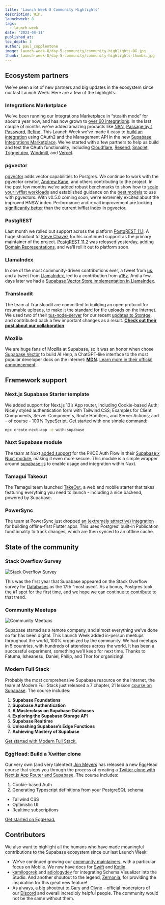 ```yaml
---
title: 'Launch Week 8 Community Highlights'
description: WIP.
launchweek: 8
tags:
  - launch-week
date: '2023-08-11'
published_at:
toc_depth: 3
author: paul_copplestone
image: launch-week-8/day-5-community/community-highlights-OG.jpg
thumb: launch-week-8/day-5-community/community-highlights-thumbs.jpg
---
```


## Ecosystem partners

We’ve seen a lot of new partners and big updates in the ecosystem since our last Launch Week. Here are a few of the highlights.

### Integrations Marketplace

We’ve been running our Integrations Marketplace in “stealth mode” for about a year now, and has now grown to [over 60 integrations](https://supabase.com/partners/integrations). In the last couple of months we’ve added amazing products like [N8N](https://supabase.com/partners/integrations/n8n), [Passage by 1 Password](https://supabase.com/partners/integrations/passageidentity), [Refine](https://supabase.com/partners/integrations/refine_dev). This Launch Week we’ve made it easy to [build an integration](https://supabase.com/docs/guides/platform/oauth-apps/build-a-supabase-integration#create-an-oauth-app) using OAuth2 and the Management API in the new [Supabase Integrations Marketplace](https://supabase.com/blog/supabase-integrations-marketplace). We've started with a few partners to help us build and test the OAuth functionality, including [Cloudflare](https://supabase.com/partners/integrations/cloudflare-workers), [Resend](https://supabase.com/partners/integrations/resend), [Snaplet](https://supabase.com/partners/integrations/snaplet), [Trigger.dev](https://supabase.com/partners/integrations/triggerdotdev), [Windmill](https://supabase.com/partners/integrations/vercel), and [Vercel](https://supabase.com/partners/integrations/windmill).

### pgvector

[pgvector](github.com/pgvector/pgvector/) adds vector capabilities to Postgres. We continue to work with the pgvector creator, [Andrew Kane](https://twitter.com/andrewkane), and others contributing to the project. In the past few months we’ve added robust benchmarks to show how to [scale your ivfflat workloads](https://supabase.com/blog/pgvector-performance) and established guidance on the [best models](https://supabase.com/blog/fewer-dimensions-are-better-pgvector) to use with pgvectors. With v0.5.0 coming soon, we’re extremely excited about the improved HNSW index. Performance and recall improvement are looking [significantly better](https://jkatz05.com/post/postgres/pgvector-hnsw-performance/) than the current ivfflat index in pgvector.

### PostgREST

Last month we rolled out support across the platform [PostgREST 11.1](https://supabase.com/blog/postgrest-11-1-release). A huge shoutout to [Steve Chavez](https://twitter.com/_steve_chavez) for his continued support as the primary maintainer of the project. [PostgREST 11.2](https://github.com/PostgREST/postgrest/releases/tag/v11.2.0) was released yesterday, adding [Domain Representations](https://postgrest.org/en/v11.2/references/api/domain_representations.html), and we’ll roll it out to platform soon.

### LlamaIndex

In one of the most community-driven contributions ever, a tweet from [us](https://twitter.com/kiwicopple/status/1664377669935349760?s=20), and a tweet from [LlamaIndex](https://twitter.com/jerryjliu0/status/1664413942045904896), led to a contribution from [a16z](https://twitter.com/stuffyokodraws/status/1664532449815302145?s=20). And a few days later we had a [Supabase Vector Store implementation in LlamaIndex](https://gpt-index.readthedocs.io/en/stable/examples/vector_stores/SupabaseVectorIndexDemo.html).

### Transloadit

The team at Transloadit are committed to building an open protocol for resumable uploads, to make it the standard for file uploads on the internet. We used two of their [tus-node-server](https://github.com/tus/tus-node-server/) for our recent [updates to Storage](https://supabase.com/blog/storage-v3-resumable-uploads), and contributed back a few important changes as a result. **[Check out their post about our collaboration](https://transloadit.com/blog/2023/08/casestudy-supabase/)**

### Mozilla

We are huge fans of Mozilla at Supabase, so it was an honor when chose [Supabase Vector](https://supabase.com/vector) to build AI Help, a ChatGPT-like interface to the most popular developer docs on the internet: **[MDN](https://developer.mozilla.org/en-US/)**. [Learn more in their official announcement](https://developer.mozilla.org/en-US/blog/introducing-ai-help/).

## Framework support

### Next.js Supabase Starter template

We added support for Next.js 13’s App router, including Cookie-based Auth; Nicely styled authentication form with Tailwind CSS; Examples for Client Components, Server Components, Route Handlers, and Server Actions; and - of course - 100% TypeScript. Get started with one simple command:

```bash
npx create-next-app -e with-supabase
```

### Nuxt Supabase module

The team at Nuxt [added support](https://twitter.com/_larbish/status/1687044609522778112) for the PKCE Auth Flow in their [Supabase x Nuxt module](https://supabase.nuxtjs.org/), making it even more secure. This module is a simple wrapper around [supabase-js](https://github.com/supabase/supabase-js) to enable usage and integration within Nuxt.

### Tamagui Takeout

The Tamagui team launched [TakeOut](https://tamagui.dev/takeout), a web and mobile starter that takes featuring everything you need to launch - including a nice backend, powered by Supabase.

### PowerSync

The team at PowerSync just dropped [an (extremely attractive) integration](https://docs.powersync.co/integration-guides/supabase-+-powersync) for building offline-first Flutter apps. This uses Postgres’ built-in Publication functionality to track changes, which are then synced to an offline cache.

## State of the community

### Stack Overflow Survey

![Stack Overflow Survey](/images/blog/launch-week-8/day-5-community/stack-overflow-survey.png)

This was the first year that Supabase appeared on the Stack Overflow survey for [Databases](https://survey.stackoverflow.co/2023/#most-popular-technologies-database) as the 17th “most used”. As a bonus, Postgres took the #1 spot for the first time, and we hope we can continue to contribute to that trend.

### Community Meetups

![Community Meetups](/images/blog/launch-week-8/day-5-community/launch-week-8-meetups.png)

Supabase started as a remote company, and almost everything we’ve done so far has been digital. This Launch Week added in-person meetups throughout the world, 100% organized by the community. We had meetups in 5 countries, with hundreds of attendees across the world. It has been a successful experiment, something we’ll keep for next time. Thanks to Fatuma, Isheanesu, Daniel, Philip, and Thor for organizing!

### Modern Full Stack

Probably the most comprehensive Supabase resource on the internet, the team at Modern Full Stack just released a 7 chapter, 21 lesson [course on Supabase](https://modernfullstack.com/course/mfs401). The course includes:

1. **Supabase Foundations**
2. **Supabase Authentication**
3. **A Masterclass on Supabase Databases**
4. **Exploring the Supabase Storage API**
5. **Supabase Realtime**
6. **Unleashing Supabase’s Edge Functions**
7. **Achieving Mastery of Supabase**

[Get started with Modern Full Stack.](https://modernfullstack.com/course/mfs401)

### EggHead: Build a 𝕏witter clone

Our very own (and very talented) [Jon Meyers](https://twitter.com/jonmeyers_io) has released a new EggHead course that steps you through the process of creating a [Twitter clone with Next.js App Router and Supabase](https://egghead.io/courses/build-a-twitter-clone-with-the-next-js-app-router-and-supabase-19bebadb). The course includes:

1. Cookie-based Auth
2. Generating Typescript definitions from your PostgreSQL schema

- Tailwind CSS
- Optimistic UI
- Realtime subscriptions

[Get started on EggHead.](https://egghead.io/courses/build-a-twitter-clone-with-the-next-js-app-router-and-supabase-19bebadb)

## Contributors

We also want to highlight all the humans who have made meaningful contributions to the Supabase ecosystem since our last Launch Week:

- We’ve continued growing our [community maintainers](https://github.com/orgs/supabase-community/teams), with a particular focus on Mobile. We now have docs for [Swift](https://supabase.com/docs/reference/swift/introduction) and [Kotlin](https://supabase.com/docs/reference/kotlin/introduction).
- [kamilogorek](https://github.com/kamilogorek) and [adiologydev](https://github.com/adiologydev) for integrating Schema Visualizer into the Studio. And another shoutout to the legend, [Zernonia](https://twitter.com/zernonia), for providing the inspiration for this great new feature!
- As always, a big shoutout to [Gary](https://github.com/GaryAustin1) and [Olyno](https://github.com/olyno) - official moderators of our [Discord](https://discord.supabase.com/) and overall incredibly helpful people. The community would not be the same without them.

